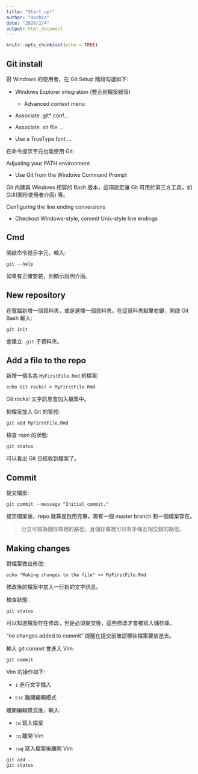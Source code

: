 ```yaml
---
title: "Start up!"
author: "Hochia"
date: "2020/2/4"
output: html_document
---
```


```r
knitr::opts_chunk$set(echo = TRUE)
```

## Git install

對 Windows 的使用者，在 Git Setup 階段勾選如下:

* Windows Explorer integration (整合到檔案總管)

  + Advanced context menu

* Associate .git* conf...

* Associate .sh file ...

* Use a TrueType font ...

在命令提示字元也能使用 Git:

Adjusting your PATH environment

* Use Git from the Windows Command Prompt

Git 內建與 Windows 相容的 Bash 版本，這項設定讓 Git 可用於第三方工具，如 GUI(圖形使用者介面) 等。

Configuring the line ending conversions

* Checkout Windows-style, commit Unix-style line endings

## Cmd

開啟命令提示字元，輸入:

```git
git --help
```

如果有正確安裝，則顯示說明介面。

## New repository

在電腦新增一個資料夾，或是選擇一個資料夾。在這資料夾點擊右鍵，開啟 Git Bash 輸入:

```git
git init
```

會建立 `.git` 子資料夾。

## Add a file to the repo

新增一個名為 `MyFirstFile.Rmd` 的檔案:

```git
echo Git rocks! > MyFirstFile.Rmd
```

Git rocks! 文字訊息會加入檔案中。

把檔案加入 Git 的管控:

```git
git add MyFirstFile.Rmd
```

檢查 repo 的狀態:

```git
git status
```

可以看出 Git 已經收到檔案了。

## Commit

提交檔案:

```git
git commit --message "Initial commit."
```

提交檔案後，repo 就算是啟用完畢。現有一個 master branch 和一個檔案存在。

> 分支可視為儲存庫裡的路徑，且儲存庫裡可以有多條互相交錯的路徑。

## Making changes

對檔案做出修改:

```git
echo "Making changes to the file" >> MyFirstFile.Rmd
```

修改後的檔案中加入一行新的文字訊息。

檢查狀態:

```git
git status
```

可以知道檔案存在修改，但是必須提交後，這些修改才會被寫入儲存庫。

"no changes added to commit" 提醒在提交前確認哪些檔案要放進去。

輸入 git commit 會進入 Vim:

```git
git commit
```

Vim 的操作如下:

* `i` 進行文字插入

* `Esc` 離開編輯模式

離開編輯模式後，輸入:

* `:w` 寫入檔案

* `:q` 離開 Vim

* `:wq` 寫入檔案後離開 Vim


```git
git add .
git status
```








